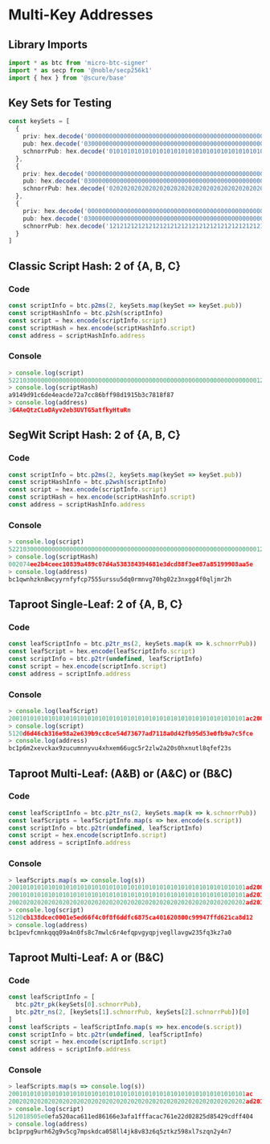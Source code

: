# Multi-Key Addresses

## Library Imports

```typescript
import * as btc from 'micro-btc-signer'
import * as secp from '@noble/secp256k1'
import { hex } from '@scure/base' 
```

## Key Sets for Testing

```typescript
const keySets = [
  {
    priv: hex.decode('0000000000000000000000000000000000000000000000000000000000000001'),
    pub: hex.decode('030000000000000000000000000000000000000000000000000000000000000001'),
    schnorrPub: hex.decode('0101010101010101010101010101010101010101010101010101010101010101')
  },
  {
    priv: hex.decode('0000000000000000000000000000000000000000000000000000000000000002'),
    pub: hex.decode('030000000000000000000000000000000000000000000000000000000000000002'),
    schnorrPub: hex.decode('0202020202020202020202020202020202020202020202020202020202020202')
  },
  {
    priv: hex.decode('0000000000000000000000000000000000000000000000000000000000000003'),
    pub: hex.decode('030000000000000000000000000000000000000000000000000000000000000003'),
    schnorrPub: hex.decode('1212121212121212121212121212121212121212121212121212121212121212')
  }
]
```

## Classic Script Hash: 2 of \{A, B, C\}

### Code

```typescript
const scriptInfo = btc.p2ms(2, keySets.map(keySet => keySet.pub))
const scriptHashInfo = btc.p2sh(scriptInfo)
const script = hex.encode(scriptInfo.script)
const scriptHash = hex.encode(scriptHashInfo.script)
const address = scriptHashInfo.address
```

### Console

```typescript
> console.log(script)
5221030000000000000000000000000000000000000000000000000000000000000001210300000000000000000000000000000000000000000000000000000000000000022103000000000000000000000000000000000000000000000000000000000000000353ae
> console.log(scriptHash)
a9149d91c6de4eacde72a7cc86bff98d1915b3c7818f87
> console.log(address)
3G4AeQtzCLoDAyv2eb3UVTG5atfkyHtuRn
```

## SegWit Script Hash: 2 of \{A, B, C\}

### Code

```typescript
const scriptInfo = btc.p2ms(2, keySets.map(keySet => keySet.pub))
const scriptHashInfo = btc.p2wsh(scriptInfo)
const script = hex.encode(scriptInfo.script)
const scriptHash = hex.encode(scriptHashInfo.script)
const address = scriptHashInfo.address
```

### Console

```typescript
> console.log(script)
5221030000000000000000000000000000000000000000000000000000000000000001210300000000000000000000000000000000000000000000000000000000000000022103000000000000000000000000000000000000000000000000000000000000000353ae
> console.log(scriptHash)
002074ee2b4ceec10839a489c07d4a538384394681e3dcd88f3ee87a85199908aa5e
> console.log(address)
bc1qwnhzkn8wcyyrnfyfcp7555urssu5dq0rmnvg70hg02z3nxgg4f0qljmr2h
```

## Taproot Single-Leaf: 2 of \{A, B, C\}

### Code

```typescript
const leafScriptInfo = btc.p2tr_ms(2, keySets.map(k => k.schnorrPub))
const leafScript = hex.encode(leafScriptInfo.script)
const scriptInfo = btc.p2tr(undefined, leafScriptInfo)
const script = hex.encode(scriptInfo.script)
const address = scriptInfo.address
```

### Console

```typescript
> console.log(leafScript)
200101010101010101010101010101010101010101010101010101010101010101ac200202020202020202020202020202020202020202020202020202020202020202ba201212121212121212121212121212121212121212121212121212121212121212ba529c
> console.log(script)
5120d6d46cb316e98a2e639b9cc8ce54d73677ad7118a0d42fb95d53e0fb9a7c5fce
> console.log(address)
bc1p6m2xevckax9zucumnnyvu4xhxem66ugc5r2zlw2a20s0hxnutl8qfef23s
```

## Taproot Multi-Leaf: (A&B) or (A&C) or (B&C)

### Code

```typescript
const leafScriptInfo = btc.p2tr_ns(2, keySets.map(k => k.schnorrPub))
const leafScripts = leafScriptInfo.map(s => hex.encode(s.script))
const scriptInfo = btc.p2tr(undefined, leafScriptInfo)
const script = hex.encode(scriptInfo.script)
const address = scriptInfo.address
```

### Console

```typescript
> leafScripts.map(s => console.log(s))
200101010101010101010101010101010101010101010101010101010101010101ad200202020202020202020202020202020202020202020202020202020202020202ac
200101010101010101010101010101010101010101010101010101010101010101ad201212121212121212121212121212121212121212121212121212121212121212ac
200202020202020202020202020202020202020202020202020202020202020202ad201212121212121212121212121212121212121212121212121212121212121212ac
> console.log(script)
5120cb138dcec0001e5ed66f4c0f8f6ddfc6875ca401620800c99947ffd621ca8d12
> console.log(address)
bc1pevfcmnkqqq09a4n0fs8c7mwlc6r4efqpvgyqpjvegllavgw235fq3kz7a0
```

## Taproot Multi-Leaf: A or (B&C)

### Code

```typescript
const leafScriptInfo = [
  btc.p2tr_pk(keySets[0].schnorrPub),
  btc.p2tr_ns(2, [keySets[1].schnorrPub, keySets[2].schnorrPub])[0]
]
const leafScripts = leafScriptInfo.map(s => hex.encode(s.script))
const scriptInfo = btc.p2tr(undefined, leafScriptInfo)
const script = hex.encode(scriptInfo.script)
const address = scriptInfo.address
```

### Console

```typescript
> leafScripts.map(s => console.log(s))
200101010101010101010101010101010101010101010101010101010101010101ac
200202020202020202020202020202020202020202020202020202020202020202ad201212121212121212121212121212121212121212121212121212121212121212ac
> console.log(script)
512018505e0efa520aca611ed86166e3afa1fffacac761e22d02825d85429cdff404
> console.log(address)
bc1prpg9urh62g9v5cg7mpskdca058ll4jk8v83z6q5ztkz598xl7szqn2y4n7
```
